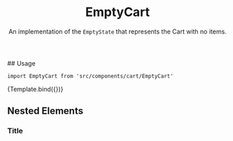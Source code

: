 


<Meta component={EmptyCart} title="Organisms/EmptyState/EmptyCart" />


<header>

# EmptyCart

An implementation of the `EmptyState` that represents the Cart with no items.

</header>
## Usage

`import EmptyCart from 'src/components/cart/EmptyCart'`

<Canvas>
  <Story name="default">{Template.bind({})}</Story>
</Canvas>

<ArgsTable story="default" />

## Nested Elements

### Title

<TokenTable>
  <TokenRow
    token="--fs-empty-state-title-margin-bottom"
    value="var(--fs-spacing-2)"
  />
  <TokenRow
    token="--fs-empty-state-title-color"
    value="var(--fs-color-disabled-text)"
    isColor
  />
  <TokenRow
    token="--fs-empty-state-title-text-size"
    value="var(--fs-text-size-3)"
  />
</TokenTable>
